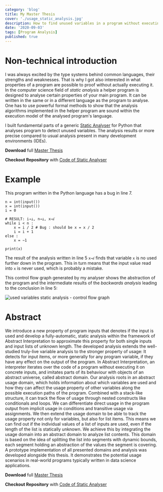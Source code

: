 ```yaml
---
category: 'blog'
title: My Master Thesis
cover: './usage_static_analysis.jpg'
description: How to find unused variables in a program without executing it.
date: '2020-09-03'
tags: [Program Analysis]
published: true
---
```


# Non-technical introduction

I was always excited by the type systems behind common languages, their
strengths and weaknesses. That is why I got also interested in what properties
of a program are possible to proof without actually executing it. In the
computer science field of _static analysis_ a helper program is designed to
analyse certain properties of your main program. It can be written in the same or in a different language as the program to analyse. One has to use powerful formal
methods to show that the analysis algorithms implemented in the helper program are sound
within the execution model of the analysed program's language.

I built fundamental parts of a generic
[Static Analyser](https://github.com/gitsimon/spadup-lyra) for Python that
analyses program to detect unused variables. The analysis results or more precise compared to usual analysis present in many development environments (IDEs).

**Download** full [Master Thesis](./Master_Thesis.pdf)

**Checkout Repository** with [Code of Static Analyser](https://github.com/gitsimon/spadup-lyra)

# Example

This program written in the Python language has a bug in line 7.

```python{5,7}{numberLines: true}
n = int(input())
x = int(input())
i = 0

# RESULT: i→⊥, n→⊥, x→⫰̸
while i < n :
    x = i / 2 # Bug : should be x = x / 2
    i = i + 1
else :
    x = −1

print(x)
```

The result of the analysis written in line 5 `x→⫰̸` finds that variable `x` is no used further down in the program. This in turn means that the input value read into `x` is never used, which is probably a mistake.

This control flow graph generated by my analyser shows the abstraction of the program and the intermediate results of the _backwards analysis_ leading to the conclusion in line 5:

![used variables static analysis - control flow graph](./usage_static_analysis_cfg.jpg)

# Abstract

We introduce a new property of program inputs that denotes if the input is used
and develop a fully-automatic, static analysis within the framework of Abstract
Interpretation to approximate this property for both single inputs and input
lists of unknown length. The developed analysis extends the well-studied
truly-live variable analysis to the stronger property of usage: It detects for
input items, or more generally for any program variable, if they have any effect
on the output of the program. In Abstract Interpretation, an interpreter
iterates over the code of a program without executing it on concrete inputs, and
imitates parts of its behaviour with objects of an abstract universe, called
abstract domain. Our analysis roots in an abstract usage domain, which holds
information about which variables are used and how they can affect the usage
property of other variables along the possible execution paths of the program.
Combined with a stack-like structure, it can track the flow of usage through
nested constructs like conditionals and loops. We can differentiate direct usage
in the program output from implicit usage in conditions and transitive usage via
assignments. We then extend the usage domain to be able to track the usage
property not only for variables, but also for list items. This means we can find
out if the individual values of a list of inputs are used, even if the length of
the list is statically unknown. We achieve this by integrating the usage domain
into an abstract domain to analyze list contents. This domain is based on the
idea of splitting the list into segments with dynamic bounds, each segment
holding an abstraction of the values the segment is covering. A prototype
implementation of all presented domains and analysis was developed alongside
this thesis. It demonstrates the potential usage scenarios in real-world
programs typically written in data science applications.

**Download** full [Master Thesis](./Master_Thesis.pdf)

**Checkout Repository** with
[Code of Static Analyser](https://github.com/gitsimon/spadup-lyra)

